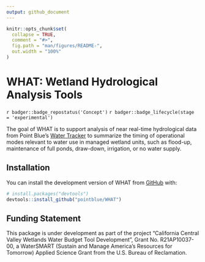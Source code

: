 ```yaml
---
output: github_document
---
```


<!-- README.md is generated from README.Rmd. Please edit that file -->

```r
knitr::opts_chunk$set(
  collapse = TRUE,
  comment = "#>",
  fig.path = "man/figures/README-",
  out.width = "100%"
)
```

# WHAT: Wetland Hydrological Analysis Tools

<!-- badges: start -->
`r badger::badge_repostatus('Concept')`
`r badger::badge_lifecycle(stage = 'experimental')`
<!-- badges: end -->

The goal of WHAT is to support analysis of near real-time hydrological data from
Point Blue's [Water Tracker](https://www.pointblue.org/watertracker) to
summarize the timing of operational modes relevant to water use in managed
wetland units, such as flood-up, maintenance of full ponds, draw-down,
irrigation, or no water supply.

## Installation

You can install the development version of WHAT from [GitHub](https://github.com/) with:

``` r
# install.packages("devtools")
devtools::install_github("pointblue/WHAT")
```

<!-- ## Example -->

<!-- This is a basic example which shows you how to solve a common problem: -->

<!-- ```{r example} -->
<!-- library(WHAT) -->
<!-- ## basic example code -->
<!-- ``` -->

<!-- What is special about using `README.Rmd` instead of just `README.md`? You can include R chunks like so: -->

<!-- ```{r cars} -->
<!-- summary(cars) -->
<!-- ``` -->

<!-- You'll still need to render `README.Rmd` regularly, to keep `README.md` up-to-date. `devtools::build_readme()` is handy for this. You could also use GitHub Actions to re-render `README.Rmd` every time you push. An example workflow can be found here: <https://github.com/r-lib/actions/tree/v1/examples>. -->

<!-- You can also embed plots, for example: -->

<!-- ```{r pressure, echo = FALSE} -->
<!-- plot(pressure) -->
<!-- ``` -->

<!-- In that case, don't forget to commit and push the resulting figure files, so they display on GitHub and CRAN. -->

## Funding Statement

This package is under development as part of the project "California Central Valley Wetlands Water Budget Tool Development", Grant No. R21AP10037-00, a WaterSMART (Sustain and Manage America's Resources for Tomorrow) Applied Science Grant from the U.S. Bureau of Reclamation.
